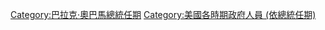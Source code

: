 [[Category:巴拉克·奧巴馬總統任期|Category:巴拉克·奧巴馬總統任期]]
[[Category:美國各時期政府人員_(依總統任期)|Category:美國各時期政府人員 (依總統任期)]]
